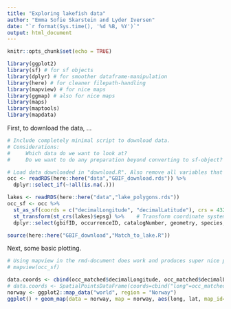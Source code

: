 ```yaml
---
title: "Exploring lakefish data"
author: "Emma Sofie Skarstein and Lyder Iversen"
date: "`r format(Sys.time(), '%d %B, %Y')`"
output: html_document
---
```


```r
knitr::opts_chunk$set(echo = TRUE)
```

```r
library(ggplot2)
library(sf) # for sf objects
library(dplyr) # for smoother dataframe-manipulation
library(here) # for cleaner filepath-handling
library(mapview) # for nice maps
library(ggmap) # also for nice maps
library(maps)
library(maptools)
library(mapdata)
```

First, to download the data, ... 
```r
# Include completely minimal script to download data. 
# Considerations: 
#     Which data do we want to look at?
#     Do we want to do any preparation beyond converting to sf-object?

# Load data downloaded in "download.R". Also remove all variables that contain NA-values.
occ <- readRDS(here::here("data","GBIF_download.rds")) %>% 
  dplyr::select_if(~!all(is.na(.)))

lakes <- readRDS(here::here("data","lake_polygons.rds"))
occ_sf <- occ %>% 
  st_as_sf(coords = c("decimalLongitude", "decimalLatitude"), crs = 4326) %>%    # Convert to sf object for easier handling. crs = Coordinate Reference System
  st_transform(st_crs(lakes)$epsg) %>%    # Transform coordinate system
  dplyr::select(gbifID, occurrenceID, catalogNumber, geometry, species, taxonKey, datasetKey, locality, municipality, county, countryCode, locationID, eventDate, year, month, day, samplingProtocol, eventID, fieldNumber, recordedBy, dynamicProperties, collectionCode, datasetName, license, institutionCode)    # Select a few of the variables

source(here::here("GBIF_download","Match_to_lake.R"))
```

Next, some basic plotting.
```r
# Using mapview in the rmd-document does work and produces super nice plot, but it takes absolutely for ever to run.
# mapview(occ_sf)

data.coords <- cbind(occ_matched$decimalLongitude, occ_matched$decimalLatitude)
# data.coords <- SpatialPointsDataFrame(coords=cbind("long"=occ_matched$decimalLongitude, "lat"=occ_matched$decimalLatitude))
norway <- ggplot2::map_data("world", region = "Norway")
ggplot() + geom_map(data = norway, map = norway, aes(long, lat, map_id=region), color="#2b2b2b", fill=NA) + geom_point(aes(x = occ_matched$decimalLongitude, y = occ_matched$decimalLatitude), size=0.01)

```
